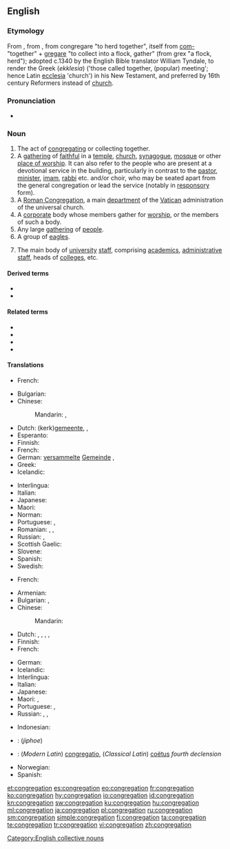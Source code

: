 {{also|congrégation|congrégâtion}}
==English==

===Etymology===
From {{etyl|fro|en}} {{m|fro|congregacion}}, from {{etyl|la|en}} {{m|la|congregātiō}}, from congregare "to herd together", itself from [[com-]] "together" + [[gregare]] "to collect into a flock, gather" (from grex "a flock, herd"); adopted c.1340 by the English Bible translator William Tyndale, to render the Greek (''ekklesia'') ('those called together, (popular) meeting'; hence Latin [[ecclesia]] 'church') in his New Testament, and preferred by 16th century Reformers instead of [[church]].

===Pronunciation===
* {{rhymes|eɪʃən|lang=en}}

===Noun===
{{en-noun}}
# The act of [[congregate|congregating]] or collecting together.
# A [[gathering]] of [[faithful]] in a [[temple]], [[church]], [[synagogue]], [[mosque]] or other [[place of worship]]. It can also refer to the people who are present at a devotional service in the building, particularly in contrast to the [[pastor]], [[minister]], [[imam]], [[rabbi]] etc. and/or choir, who may be seated apart from the general congregation or lead the service (notably in [[responsory]] form).
# A [[Roman Congregation]], a main [[department]] of the [[Vatican]] administration of the universal church.
# A [[corporate]] body whose members gather for [[worship]], or the members of such a body.
# Any large [[gathering]] of [[people]].
# A group of [[eagle|eagles]].
# {{lb|en|UK|Oxford University}} The main body of [[university]] [[staff]], comprising [[academic]]s, [[administrative]] [[staff]], heads of [[college]]s, etc.

====Derived terms====
* {{l|en|congregational}}
* {{l|en|congregationalism}}

====Related terms====
* {{l|en|congregant}}
* {{l|en|congregate}}
* {{l|en|congregator}}
* {{l|en|gregarious}}

====Translations====
{{trans-top|act of congregating}}
* French: {{t+|fr|rassemblement|m}}
{{trans-mid}}
{{trans-bottom}}

{{trans-top|religious gathering of people in a place of worship}}
* Bulgarian: {{t|bg|па́ство|n|sc=Cyrl}}
* Chinese:
*: Mandarin: {{t+|cmn|會眾|sc=Hani}}, {{t+|cmn|会众|tr=huìzhōng|sc=Hani}}
* Dutch: (kerk)[[gemeente]], {{t+|nl|congregatie}}, {{t+|nl|kudde}}
* Esperanto: {{t|eo|kongregacio}}
* Finnish: {{t+|fi|seurakunta}}
* French: {{t|fr|assemblée des fidèles|f}}
* German: [[versammelt]]e [[Gemeinde]] {{g|f}}, {{t+|de|Gemeinde|f}}
* Greek: {{t+|el|εκκλησίασμα|n}}
* Icelandic: {{t|is|söfnuður|m}}
{{trans-mid}}
* Interlingua: {{t|ia|congregation}}
* Italian: {{t+|it|assemblea}}
* Japanese: {{t+|ja|会衆|tr=かいしゅう, kaishū|sc=Jpan}}
* Maori: {{t|mi|whakaminenga}}
* Norman: {{t|nrf|congrégâtion|f}}
* Portuguese: {{t+|pt|congregação|f}}, {{t+|pt|assembleia}}
* Romanian: {{t+|ro|congregație|f}}, {{t|ro|adunare de fideli}}, {{t|ro|organzație fondată religios|f}}
* Russian: {{t+|ru|па́ства|f}}, {{t+|ru|конгрега́ция|f}}
* Scottish Gaelic: {{t|gd|coitheanal|m}}
* Slovene: {{t|sl|kongregacija|f}}
* Spanish: {{t|es|congregación|f}}
* Swedish: {{t+|sv|församling|c}} {{qualifier|Christianity only}}
{{trans-bottom}}

{{trans-top|Roman Congregation}}
* French: {{t+|fr|congrégation|f}}
{{trans-mid}}
{{trans-bottom}}

{{trans-top|corporate body}}
{{trans-mid}}
{{trans-bottom}}

{{trans-top|large gathering of people}}
* Armenian: {{t+|hy|հավաքույթ}}
* Bulgarian: {{t+|bg|сбор|m}}, {{t+|bg|стру́пване|n}}
* Chinese:
*: Mandarin: {{t+|cmn|人群|tr=rénqún|sc=Hani}}
* Dutch: {{t+|nl|congregatie}}, {{t+|nl|bijeenkomst}}, {{t+|nl|menigte}}, {{t+|nl|samenscholing}}, {{t+|nl|vergadering}}
* Finnish: {{t+|fi|väkijoukko}}
* French: {{t+|fr|assemblée|f}}
{{trans-mid}}
* German: {{t+|de|Versammlung|f}}
* Icelandic: {{t+|is|mannsöfnuður|m}}
* Interlingua: {{t|ia|congregation}}
* Italian: {{t+|it|congregazione}}
* Japanese: {{t+|ja|集団|tr=しゅうだん, shūdan|sc=Jpan}}
* Maori: {{t|mi|minenga}}, {{t|mi|whakaminenga}}
* Portuguese: {{t+|pt|congregação|f}}, {{t+|pt|assembleia|f}}
* Russian: {{t+|ru|собра́ние|n}}, {{t+|ru|скопле́ние|n}}, {{t+|ru|схо́дка|f}}
{{trans-bottom}}

{{trans-top|group of eagles}}
{{trans-mid}}
{{trans-bottom}}

{{checktrans-top}}
* Indonesian: {{t-check|id|kongregasi}}
* {{ttbc|ko}}: {{t-check|ko|집회}} (''jiphoe'')
* {{ttbc|la}}: (''Modern Latin'') [[congregatio]], (''Classical Latin'') [[coëtus]] ''fourth declension''
{{trans-mid}}
* Norwegian: {{t-check|no|menighet}}
* Spanish: {{t-check|es|congregación}}
{{trans-bottom}}

[[Category:English collective nouns]]

[[et:congregation]]
[[es:congregation]]
[[eo:congregation]]
[[fr:congregation]]
[[ko:congregation]]
[[hy:congregation]]
[[io:congregation]]
[[id:congregation]]
[[kn:congregation]]
[[sw:congregation]]
[[ku:congregation]]
[[hu:congregation]]
[[ml:congregation]]
[[ja:congregation]]
[[pl:congregation]]
[[ru:congregation]]
[[sm:congregation]]
[[simple:congregation]]
[[fi:congregation]]
[[ta:congregation]]
[[te:congregation]]
[[tr:congregation]]
[[vi:congregation]]
[[zh:congregation]]